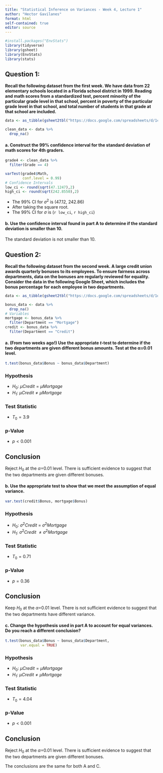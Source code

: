 ```yaml
---
title: "Statistical Inference on Variances - Week 4, Lecture 1"
author: "Hector Gavilanes"
format: html
self-contained: true
editor: source
---
```


```r
#install.packages("EnvStats")
library(tidyverse)
library(gsheet)
library(EnvStats)
library(stats)
```

## Question 1: 

**Recall the following dataset from the first week. We have data from 22 elementary schools located in a Florida school district in 1999. Reading and math scores from a standardized test, percent minority of the particular grade level in that school, percent in poverty of the particular grade level in that school, and total number of students in that grade at that school are included.**

```r
data <- as_tibble(gsheet2tbl("https://docs.google.com/spreadsheets/d/1cVGLLdILMI34xjnzHfJNHua6fJROJwCzUBFgV22OLT4/edit#gid=0"))

clean_data <- data %>% 
  drop_na()
```

#### a. Construct the 99% confidence interval for the standard deviation of math scores for 4th graders.

```r
grade4 <- clean_data %>% 
  filter(Grade == 4)

varTest(grade4$Math,
        conf.level = 0.99)
# Confidence Intervals
low_ci <- round(sqrt(47.1247),2)
high_ci <- round(sqrt(242.8550),2)

```

- The 99% CI for $\sigma^2$ is (47.12, 242.86)
- After taking the square root.
- The 99% CI for $\sigma$ is (`r low_ci`, `r high_ci`)


#### b. Use the confidence interval found in part A to determine if the standard deviation is smaller than 10.


The standard deviation is not smaller than 10.
 
## Question 2:

**Recall the following dataset from the second week. A large credit union awards quarterly bonuses to its employees. To ensure fairness across departments, data on the bonuses are regularly reviewed for equality. Consider the data in the following Google Sheet, which includes the bonus percentage for each employee in two departments.**

```r
data <- as_tibble(gsheet2tbl("https://docs.google.com/spreadsheets/d/1q0Ouhr6hGBDp-5oyQuYGcsWTLrsayywVHJS7o17Sm6Y/edit?usp=sharing"))

bonus_data <- data %>% 
  drop_na()
# Variables
mortgage <- bonus_data %>% 
  filter(Department == "Mortgage") 
credit <- bonus_data %>% 
  filter(Department == "Credit") 
```

#### a. (From two weeks ago!) Use the appropriate *t*-test to determine if the two departments are given different bonus amounts. Test at the &alpha;=0.01 level.

```r
t.test(bonus_data$Bonus ~ bonus_data$Department)
```
### Hypothesis
- $H_0$: $\mu Credit = \mu Mortgage$\
- $H_1$: $\mu Credit \ne \mu Mortgage$\

### Test Statistic
- $T_0 = 3.9$

### p-Value
- $p < 0.001$

## Conclusion
Reject $H_0$ at the $\alpha$=0.01 level. There is sufficient evidence to suggest that the two departments are given different bonuses.

#### b. Use the appropriate test to show that we meet the assumption of equal variance.

```r
var.test(credit$Bonus, mortgage$Bonus)
```
### Hypothesis
- $H_0$: $\sigma^2 Credit$ = $\sigma^2 Mortgage$
- $H_1$: $\sigma^2 Credit\ \ne \sigma^2 Mortgage$

### Test Statistic
- $T_0 = 0.71$

### p-Value
- $p = 0.36$

## Conclusion
Keep $H_0$ at the $\alpha$=0.01 level. There is not sufficient evidence to suggest that the two departments have different variance.

#### c. Change the hypothesis used in part A to account for equal variances. Do you reach a different conclusion?

```r
t.test(bonus_data$Bonus ~ bonus_data$Department,
       var.equal = TRUE)

```
### Hypothesis
- $H_0$: $\mu Credit = \mu Mortgage$\
- $H_1$: $\mu Credit \ne \mu Mortgage$\

### Test Statistic
- $T_0 = 4.04$

### p-Value
- $p < 0.001$

## Conclusion
Reject $H_0$ at the $\alpha$=0.01 level. There is sufficient evidence to suggest that the two departments are given different bonuses.

The conclusions are the same for both A and C. 